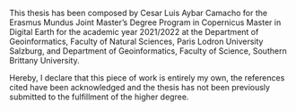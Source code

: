 This thesis has been composed by Cesar Luis Aybar Camacho for the Erasmus
Mundus Joint Master’s Degree Program in Copernicus Master in Digital Earth for the
academic year 2021/2022 at the Department of Geoinformatics, Faculty of Natural
Sciences, Paris Lodron University Salzburg, and Department of Geoinformatics, Faculty
of Science, Southern Brittany University.

Hereby, I declare that this piece of work is entirely my own, the references cited have
been acknowledged and the thesis has not been previously submitted to the fulfillment of
the higher degree.


\begin{flushright}
Cesar Aybar \\
Southern Brittany, France \\
28 March 2022
\end{flushright}
